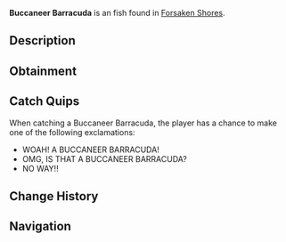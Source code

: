 {{FishInfobox
|image          = Buccaneer Barracuda.png
|rarity         = Uncommon
|sea            = First Sea
|location       = [[Forsaken Shores]]
|sublocation    = Coral Reef
|sources        = Fishing Rod
|radar_location = 
|xp             = 100
|weather        = 
|time           = Night
|season         = Winter
|bait           = Deep Coral
|base_weight    = 25
|base_value     = 250
|weight_range   = 16
|base_chance    = 60
|base_resil     = 50
}}
'''Buccaneer Barracuda''' is an {{Rarity|Uncommon}} fish found in [[Forsaken Shores]].

== Description ==
{{Description|Known for its sharp teeth, the Buccaneer Barracuda lurks near reefs, making it a thrilling catch for the daring.|Bestiary Entry}}

== Obtainment ==
{{Description|Lurks near reefs during the Night & when it's cold.|Bestiary Hint}}
{{Fish Availability|
Forsaken Shores/Surrounding Ocean
|top_rods      = 
Training Rod\284072.85\292839.73;
Flimsy Rod\194343.82\194343.82;
Azure Of Lagoon\191167.16\157942.72;
Free Spirit Rod\187133.13\149895.48;
Trident Rod\186970.71\120478.61;
Rapid Rod\175550.93\150944.34;
Leviathan's Fang Rod\176656.26\199942.85;
Ethereal Prism Rod\170520.13\194568.12;
Kraken Rod\138610.78\173747.82;
No-Life Rod\178550.61\162673.34;
Depthseeker Rod\176045.01\125039.9;
Verdant Shear Rod\174086.37\136774.42;
Avalanche Rod\172296.82\116785.76;
Astralhook Rod\170856.51\141816.55;
Blazebringer Rod\165806.66\145348.62;
Zeus Rod\164473.09\136333.21;
Seraphic Rod\162432.06\166130.71;
Volcanic Rod\160361.27\103471.66;
Challenger's Rod\159185.45\159185.45;
Rod Of The Forgotten Fang\147652.3\151515.02;
Rod Of The Depths\140361.57\132707.53;
Rod Of The Exalted One\130235.74\144889.19;
Steady Rod\80150.37\62384.3
|recommended   = Training Rod
}}

== Catch Quips ==
When catching a Buccaneer Barracuda, the player has a chance to make one of the following exclamations:
* WOAH! A BUCCANEER BARRACUDA!
* OMG, IS THAT A BUCCANEER BARRACUDA?
* NO WAY!!

== Change History ==
{{Change History|{{subst:Current Version}}}}

== Navigation ==
{{Fish Navbox|Forsaken Shores}}
